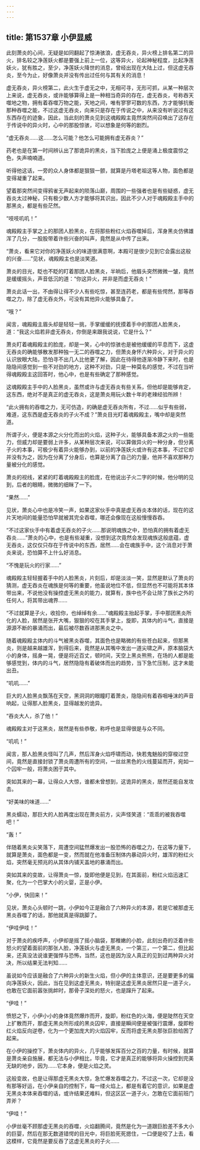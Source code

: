 ```yaml
---
---
---
```

title: 第1537章 小伊显威
---



此刻萧炎的心间，无疑是如同翻起了惊涛骇浪，虚无吞炎，异火榜上排名第二的异火，排名较之净莲妖火都是要强上前上一位，这等异火，论起神秘程度，比起净莲妖火，犹有胜之，至少，净莲妖火降世的消息，曾经出现在大陆上过，但这虚无吞炎，至今为止，好像萧炎并没有传出过任何与其有关的消息！

虚无吞炎，异火榜第二，此火生于虚无之中，无相可寻，无形可抓，从某一种层次上来说，虚无吞炎，或许能够算得上是一种相当奇异的存在，虚无吞炎，号称吞天噬地之物，拥有着吞噬万物之能，天地之间，唯有寥寥可数的东西，方才能够抗衡那种吞噬之能，不过这虚无吞炎，向来只是存在于传说之中，从来没有听说过有这东西存在的迹象，因此，当此刻的萧炎见到这魂殿殿主竟然突然间召唤出了这存在于传说中的异火时，心中的那股惊骇，可以想象是何等的剧烈。

“虚无吞炎……这……怎么可能？他怎么可能拥有虚无吞炎？”

药老也是在第一时间辨认出了那诡异的黑炎，当下脸庞之上便是涌上极度震惊之色，失声喃喃道。

听得他这话，一旁的众人身体都是狠狠一颤，就算是丹塔老祖这等人物，面色都是变得凝重了起来。

望着那突然间变得鸦雀无声起来的陨落山巅，周围的一些强者也是有些疑惑，虚无吞炎太过神秘，只有极少数人方才能够将其识出，因此不少人对于魂殿殿主手中的那黑炎，都是有些茫然。

“吱吱叽叽！”

魂殿殿主手掌之上的那团人脸黑炎，在将那些粉红火焰吞噬掉后，浑身黑炎仿佛雄浑了几分，一股股带着许些兴奋的叫声，竟然是从中传了出来。

“萧炎，看来它对你的净莲妖火的味道很满意啊，本殿可是很少见到它会露出这般的兴奋……”见状，魂殿殿主也是淡笑道。

萧炎的目光，眨也不眨的盯着那团人脸黑炎，半晌后，他眉头突然微微一皱，竟然是缓缓摇头，声音低沉的道：“你这异火，并非是而虚无吞炎！”

萧炎此话一出，不由得让得不少人有些吃惊，甚至连药老，都是有些愕然，那等吞噬之力，除了虚无吞炎外，可没有其他异火能够具备了。

“哦？”

闻言，魂殿殿主眉头却是轻轻一挑，手掌缓缓的抚摸着手中的那团人脸黑炎，道：“我这火焰若非虚无吞炎，你倒是来跟我说说，它是什么？”

萧炎盯着魂殿殿主的脸庞，却是一笑，心中的惊骇也是被他缓缓的平息而下，这虚无吞炎的确能够散发那种独一无二的吞噬之力，但萧炎身怀六种异火，对于异火的认识放眼大陆，恐怕寻不出几人比他更了解，因此在待得他逐渐冷静下来时，也是隐隐间感觉到一些不对劲的地方，这种不对劲，只是一种莫名的感觉，不过在当听得魂殿殿主这回答时，他心中，也是有些确定了那种感觉。

这魂殿殿主手中的人脸黑炎，虽然或许与虚无吞炎有些关系，但他却是能够肯定，这东西，绝对不是真正的虚无吞炎，这是萧炎用玩火数十年的老辣经验所辨！

“此火拥有的吞噬之力，无可仿造，的确是虚无吞炎所有，不过……似乎有些弱，难道，这东西是虚无吞炎的子火不成？”萧炎目光盯着魂殿殿主，嘴中却是突然道。

所谓子火，便是本源之火分化而出的火焰，这种子火，能够具备本源之火的一些能力，但威力却是要弱上许多，从某种层次来说，可以算做异火的一种分身，但分离子火的本事，可极少有着异火能够办到，以前的净莲妖火或许有这本事，不过它却并没有为之，因为在分离了分身后，也算是分离了自己的力量，他并不喜欢那种力量被分化的感觉。

萧炎的视线，紧紧的盯着魂殿殿主的脸庞，在他说出子火二字的时候，他分明的见到，后者的眼睛，微微的细眯了一下。

“果然……”

见状，萧炎心中也是冷笑一声，如果这家伙手中真是虚无吞炎本体的话，现在的这片天地间的能量恐怕早就被其完全吞噬，哪还会像现在这般慢慢吞吞。

“不过这家伙手中有着虚无吞炎的子火……那说明魂族之中，恐怕真的拥有着虚无吞炎……”萧炎的心中，也是有些凝重，没想到这次竟然会发现魂族这般底蕴，虚无吞炎，这仅仅只存在于传说中的东西，居然……会在魂族手中，这个消息对于萧炎来说，恐怕算不上什么好消息。

“不愧是玩火的行家……”

魂殿殿主轻轻握着手中的人脸黑炎，片刻后，却是淡淡一笑，显然是默认了萧炎的猜测，虚无吞炎在魂族是何等的重要，他虽说地位不低，但显然也不可能将其本体带出来，不说他没有操控虚无黑炎的能力，就算有，族中也不会让除了族长之外的任何人，将其带出魂界……

“不过就算是子火，收拾你，也绰绰有余……”魂殿殿主抬起手掌，手中那团黑炎所化的人脸，居然是张开大嘴，狠狠的咬在其手掌上，旋即，其体内的斗气，直接是源源不断的暴涌而出，最后被尽数吞进那黑炎之中。

随着魂殿殿主体内的斗气被黑炎吞噬，其面色也是略微的有些苍白起来，但那黑炎，则是越来越雄浑，到得后来，竟然是从其嘴中发出一道尖啸之声，原本脑袋大小的身体，摇身一晃，便是将近百丈，顿时间，天空上黑炎熊熊，在场的人都是能够感觉到，体内的斗气，居然隐隐有着破体而出的趋势，当下急忙压制，这才未能出丑。

“叽叽……”

巨大的人脸黑炎飘荡在天空，黑洞洞的眼瞳盯着萧炎，隐隐间有着吞咽唾沫的声音响起，让得那人脸黑炎，显得越发的诡异。

“吞炎大人，杀了他！”

魂殿殿主对于这黑炎，居然是有些恭敬，称呼也是显得很是与众不同。

“叽叽！”

闻言，那人脸黑炎怪叫了几声，然后浑身火焰呼啸而动，快若鬼魅般的穿梭过空间，竟然是直接封锁了萧炎周遭所有的空间，一丝丝黑色的火线蔓延而开，宛如一个囚牢一般，将萧炎困于其中。

突如其来的一幕，让得众人大惊，谁都未曾想到，这诡异的黑炎，居然还能自发攻击。

“好美味的味道……”

黑炎蠕动，那巨大的人脸再度出现在萧炎前方，尖声怪笑道：“乖乖的被我吞噬吧！”

“轰！”

伴随着黑炎尖笑落下，周遭空间猛然爆发出一股恐怖的吞噬之力，在这等力量下，就算是萧炎，面色都是一变，然而就在他准备压制体内暴动异火时，雄浑的粉红火焰，突然毫无预兆的从其体内铺天盖地的暴涌而出。

突如其来的变故，让得萧炎一惊，旋即他便是见到，在其面前，粉红火焰迅速汇聚，化为一个巴掌大小的火婴，正是小伊。

“小伊，快回来！”

见状，萧炎心头顿时一跳，小伊如今正是融合了六种异火的本源，若是它被那虚无黑炎吞噬了的话，那他就真是得跳脚了。

“伊哇伊哇！”

对于萧炎的疾呼声，小伊却是摇了摇小脑袋，那稚嫩的小脸，此刻出奇的泛着许些怒火的望着面前的那张人脸，净莲妖火与虚无黑炎，一个第三，一个第二，但比起来，还真没法说谁更强悍与恐怖，当然，这也是因为没人真正的见到过两种异火对决，所以结果无法判知……

虽说如今应该是融合了六种异火的新生火焰，但小伊的主体意识，还是要更多的偏向净莲妖火，因此，当在见到这虚无黑炎，特别是这虚无黑炎居然只是一道子火，也敢在它面前嚣张挑衅时，那骨子深处的怒火，也是蹿升了起来。

“伊哇！”

愤怒之下，小伊小小的身体竟然爆炸而开，旋即，粉红色的火海，便是陡然在天空上扩散而开，那虚无黑炎所形成的黑炎囚牢，直接是瞬间便是被强行震爆，旋即粉红火焰反向逆卷，化为一个更加庞大的火焰囚牢，反而将虚无黑炎那张巨脸给困了起来。

在小伊的操控下，萧炎体内的异火，几乎能够发挥百分之百的力量，有时候，就算是萧炎亲自施展，都无法与小伊相比，毕竟，它才是真正的能够将异火操控到完美无缺的地步，因为……它本身，便是火焰之灵。

这般变故，也是让得那虚无黑炎大惊，急忙爆发吞噬之力，不过这一次，它却是没有那等好运，在小伊亲自的控制下，每一缕火焰上，都是有着它的意识，如果是虚无黑炎本体来吞噬的话，或许结果还难料，但这区区一道子火，怎敢在它面前班门弄斧？

“伊哇！”

小伊丝毫不顾那虚无黑炎的吞噬，火焰翻腾间，竟然是化为一道跟巨脸差不多大小的巨婴，然后在那无数道错愕的目光中，将巨脸死死摁住，一口便是咬了上去，看这模样，它竟然是要反吞了这虚无黑炎的子火……
